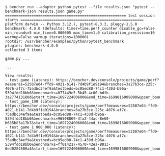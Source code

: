 ```
$ bencher run --adapter python_pytest --file results.json "pytest --benchmark-json results.json game.py"
======================================================= test session starts ========================================================
platform darwin -- Python 3.12.7, pytest-8.3.3, pluggy-1.5.0
benchmark: 4.0.0 (defaults: timer=time.perf_counter disable_gc=False min_rounds=5 min_time=0.000005 max_time=1.0 calibration_precision=10 warmup=False warmup_iterations=100000)
rootdir: /usr/bencher/examples/python/pytest_benchmark
plugins: benchmark-4.0.0
collected 3 items                                                                                                                  

game.py ...

...

View results:
- test_game (Latency): https://bencher.dev/console/projects/game/perf?measures=52507e04-ffd9-4021-b141-7d4b9f1e9194&branches=3a27b3ce-225c-4076-af7c-75adbc34ef9a&testbeds=bc05ed88-74c1-430d-b96a-5394fdd18bb0&benchmarks=077449e5-5b45-4c00-bdfb-3a277413180d&start_time=1697224006000&end_time=1699816009000&upper_boundary=true
- test_game_100 (Latency): https://bencher.dev/console/projects/game/perf?measures=52507e04-ffd9-4021-b141-7d4b9f1e9194&branches=3a27b3ce-225c-4076-af7c-75adbc34ef9a&testbeds=bc05ed88-74c1-430d-b96a-5394fdd18bb0&benchmarks=96508869-4fa2-44ac-8e60-b635b83a17b7&start_time=1697224006000&end_time=1699816009000&upper_boundary=true
- test_game_1_000_000 (Latency): https://bencher.dev/console/projects/game/perf?measures=52507e04-ffd9-4021-b141-7d4b9f1e9194&branches=3a27b3ce-225c-4076-af7c-75adbc34ef9a&testbeds=bc05ed88-74c1-430d-b96a-5394fdd18bb0&benchmarks=ff014217-4570-42ea-8813-6ed0284500a4&start_time=1697224006000&end_time=1699816009000&upper_boundary=true
```
